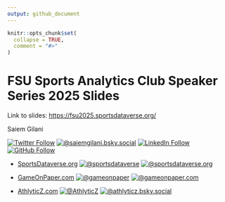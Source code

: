 ```yaml
---
output: github_document
---
```


<!-- README.md is generated from README.Rmd. Please edit that file -->

```r
knitr::opts_chunk$set(
  collapse = TRUE,
  comment = "#>"
)
```

# FSU Sports Analytics Club Speaker Series 2025 Slides

Link to slides: <https://fsu2025.sportsdataverse.org/>

Saiem Gilani

[![Twitter Follow](https://img.shields.io/twitter/follow/saiemgilani?color=blue&label=%40saiemgilani&logo=x&style=for-the-badge)](https://twitter.com/saiemgilani)
<a href='https://bsky.app/profile/saiemgilani.bsky.social' target='blank'><img src="https://img.shields.io/badge/dynamic/json?url=https%3A%2F%2Fpublic.api.bsky.app%2Fxrpc%2Fapp.bsky.actor.getProfile%2F%3Factor%3Dsaiemgilani.bsky.social&query=%24.followersCount&style=for-the-badge&logo=bluesky&label=%40saiemgilani.bsky.social&amp;" alt="@saiemgilani.bsky.social"/></a>
[![LinkedIn Follow](https://img.shields.io/badge/LinkedIn-saiem--gilani-white?style=for-the-badge&logo=linkedin&logoColor=white&labelColor=0B66C2)](https://www.linkedin.com/in/saiem-gilani/)
[![GitHub Follow](https://img.shields.io/github/followers/SaiemGilani?style=for-the-badge&logo=Github&label=%40SaiemGilani&color=eee)](https://github.com/saiemgilani)

-  [SportsDataverse.org](https://sportsdataverse.org/ "The home page of the SportsDataverse Organization") <a href='https://twitter.com/sportsdataverse' target='blank'><img src="https://img.shields.io/twitter/follow/sportsdataverse?color=blue&amp;label=%40SportsDataverse&amp;logo=x&amp;style=for-the-badge" alt="@sportsdataverse"/></a> <a href='https://bsky.app/profile/sportsdataverse.org' target='blank'><img src="https://img.shields.io/badge/dynamic/json?url=https%3A%2F%2Fpublic.api.bsky.app%2Fxrpc%2Fapp.bsky.actor.getProfile%2F%3Factor%3Dsportsdataverse.org&query=%24.followersCount&style=for-the-badge&logo=bluesky&label=%40sportsdataverse.org&amp;" alt="@sportsdataverse.org"/></a>

-  [GameOnPaper.com](https://gameonpaper.com/cfb "Game on Paper: Live analytics for the modern age") 
<a href='https://twitter.com/gameonpaper' target='blank'><img src="https://img.shields.io/twitter/follow/gameonpaper?color=blue&amp;label=%40GameOnPaper&amp;logo=x&amp;style=for-the-badge" alt="@gameonpaper"/></a> <a href='https://bsky.app/profile/gameonpaper.com' target='blank'><img src="https://img.shields.io/badge/dynamic/json?url=https%3A%2F%2Fpublic.api.bsky.app%2Fxrpc%2Fapp.bsky.actor.getProfile%2F%3Factor%3Dgameonpaper.com&query=%24.followersCount&style=for-the-badge&logo=bluesky&label=%40gameonpaper.com&amp;" alt="@gameonpaper.com"/></a>

-  [AthlyticZ.com](https://athlyticz.com/ "AthlyticZ: State of the Art Data Science Training") <a href='https://twitter.com/AthlyticZ' target='blank'><img src="https://img.shields.io/twitter/follow/AthlyticZ?color=blue&amp;label=%40AthlyticZ&amp;logo=x&amp;style=for-the-badge" alt="@AthlyticZ"/></a> <a href='https://bsky.app/profile/AthlyticZ.com' target='blank'><img src="https://img.shields.io/badge/dynamic/json?url=https%3A%2F%2Fpublic.api.bsky.app%2Fxrpc%2Fapp.bsky.actor.getProfile%2F%3Factor%3Dathlyticz.bsky.social&query=%24.followersCount&style=for-the-badge&logo=bluesky&label=%40athlyticz.bsky.social&amp;" alt="@athlyticz.bsky.social"/></a>
